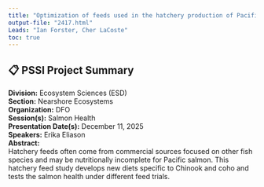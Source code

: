 ```yaml
---
title: "Optimization of feeds used in the hatchery production of Pacific Salmon."
output-file: "2417.html"
Leads: "Ian Forster, Cher LaCoste"
toc: true
---
```


## 📋 PSSI Project Summary

**Division:** Ecosystem Sciences (ESD)  
**Section:** Nearshore Ecosystems  
**Organization:** DFO  
**Session(s):** Salmon Health  
**Presentation Date(s):** December 11, 2025  
**Speakers:** Erika Eliason  
**Abstract:**  
Hatchery feeds often come from commercial sources focused on other fish species and may be nutritionally incomplete for Pacific salmon. This hatchery feed study develops new diets specific to Chinook and coho and tests the salmon health under different feed trials.   


